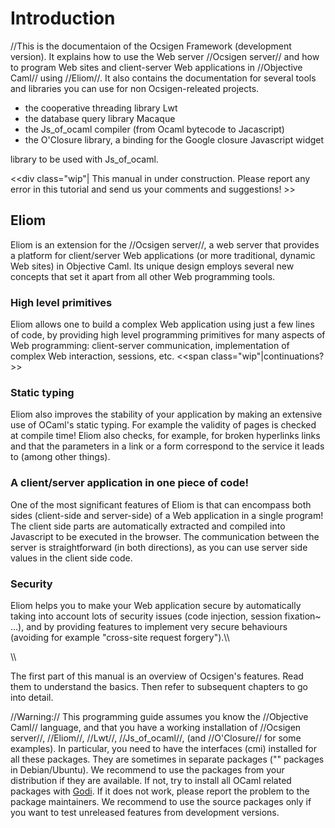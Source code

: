 = Introduction=


//This is the documentaion of the Ocsigen Framework
(development version). It explains how to use the Web server //Ocsigen server//
and how to program Web sites and client-server Web applications in
//Objective Caml// using //Eliom//. It also contains the documentation for
several tools and libraries you can use for non Ocsigen-releated projects.
* the cooperative threading library Lwt
* the database query library Macaque
* the Js_of_ocaml compiler (from Ocaml bytecode to Jacascript)
* the O'Closure library, a binding for the Google closure Javascript widget
library to be used with Js_of_ocaml.


<<div class="wip"|
This manual in under construction.
Please report any error in this tutorial
and send us your comments and suggestions!
>>

==Eliom==
            
Eliom is an extension for the //Ocsigen server//, a web server
that provides a platform for client/server Web applications (or more traditional, dynamic Web sites) in Objective Caml.
Its unique design employs several new concepts that set it apart
from all other Web programming tools.

=== High level primitives ===
Eliom allows one to build a complex Web application using just a few lines of code, by providing high level programming primitives for many aspects of Web programming: client-server communication, implementation of complex Web interaction, sessions, etc.
<<span class="wip"|continuations?>>

=== Static typing ===
Eliom also improves the stability of your application by making an extensive use of OCaml's static typing. For example the validity of pages is checked at compile time!  Eliom also checks, for example, for broken hyperlinks links and that the parameters in a link or a form correspond to the service it leads to (among other things).

=== A client/server application in one piece of code! ===
One of the most significant features of Eliom is that can encompass both sides (client-side and server-side) of a Web application in a single program! The client side parts are automatically extracted and compiled into Javascript to be executed in the browser. The communication between the server is straightforward (in both directions), as you can use server side values in the client side code.

=== Security ===
Eliom helps you to make your Web application secure by automatically taking into account lots of security issues (code injection, session fixation~ ...), and by providing features to implement very secure behaviours (avoiding for example "cross-site request forgery").\\

\\

The first part of this manual is an overview of Ocsigen's features.
Read them to understand the basics.
Then refer to subsequent chapters to go into detail.

//Warning:// This programming guide assumes you know the
//Objective Caml// language, and that you have a working installation of //Ocsigen server//, //Eliom//, //Lwt//, //Js_of_ocaml//, (and //O'Closure// for some examples). In particular, you need to have the interfaces (cmi) installed for all these packages. They are sometimes in separate packages ("{{{-dev}}}" packages in Debian/Ubuntu). We recommend to use the packages from your distribution if they are available. If not, try to install all OCaml related packages with [[http://godi.camlcity.org|Godi]]. If it does not work, please report the problem to the package maintainers. We recommend to use the source packages only if you want to test unreleased features from development versions.
            
